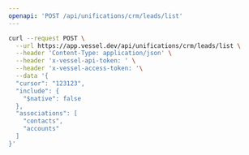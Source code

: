 ```yaml
---
openapi: 'POST /api/unifications/crm/leads/list'
---
```


<RequestExample>

```bash Request
curl --request POST \
  --url https://app.vessel.dev/api/unifications/crm/leads/list \
  --header 'Content-Type: application/json' \
  --header 'x-vessel-api-token: ' \
  --header 'x-vessel-access-token: '\
  --data '{
  "cursor": "123123",
  "include": {
    "$native": false
  },
  "associations": [
    "contacts",
    "accounts"
  ]
}'
```

</RequestExample>
